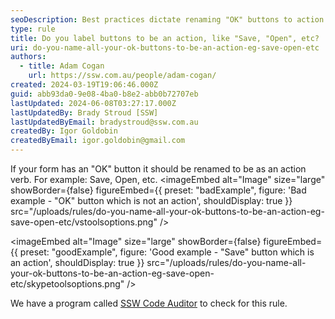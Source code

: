 ```yaml
---
seoDescription: Best practices dictate renaming "OK" buttons to action verbs like "Save," "Open," or others to improve user experience and clarity.
type: rule
title: Do you label buttons to be an action, like "Save, "Open", etc?
uri: do-you-name-all-your-ok-buttons-to-be-an-action-eg-save-open-etc
authors:
  - title: Adam Cogan
    url: https://ssw.com.au/people/adam-cogan/
created: 2024-03-19T19:06:46.000Z
guid: abb93da0-9e08-4ba0-b8e2-abb0b72707eb
lastUpdated: 2024-06-08T03:27:17.000Z
lastUpdatedBy: Brady Stroud [SSW]
lastUpdatedByEmail: bradystroud@ssw.com.au
createdBy: Igor Goldobin
createdByEmail: igor.goldobin@gmail.com
---
```


If your form has an "OK" button it should be renamed to be as an action verb. For example: Save, Open, etc.
<imageEmbed
  alt="Image"
  size="large"
  showBorder={false}
  figureEmbed={{
    preset: "badExample",
    figure: 'Bad example - "OK" button which is not an action',
    shouldDisplay: true
  }}
  src="/uploads/rules/do-you-name-all-your-ok-buttons-to-be-an-action-eg-save-open-etc/vstoolsoptions.png"
/>

<imageEmbed
  alt="Image"
  size="large"
  showBorder={false}
  figureEmbed={{
    preset: "goodExample",
    figure: 'Good example - "Save" button which is an action',
    shouldDisplay: true
  }}
  src="/uploads/rules/do-you-name-all-your-ok-buttons-to-be-an-action-eg-save-open-etc/skypetoolsoptions.png"
/>

We have a program called [SSW Code Auditor](https://ssw.com.au/ssw/CodeAuditor/Rules.aspx#OkButtonsAction) to check for this rule.
